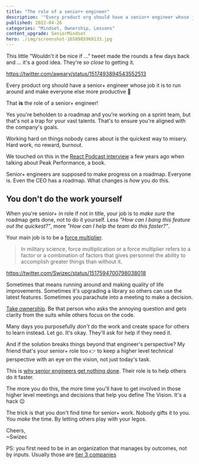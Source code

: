 ```yaml
---
title: "The role of a senior+ engineer"
description: '"Every product org should have a senior+ engineer whose job it is to run around and make everyone else more productive" 🤔 That IS the role of a senior+ engineer'
published: 2022-04-26
categories: "Mindset, Ownership, Lessons"
content_upgrade: SeniorMindset
hero: ./img/screenshot-1650985969133.jpg
---
```


This little "Wouldn't it be nice if ..." tweet made the rounds a few days back and ... it's a good idea. They're _so close_ to getting it.

https://twitter.com/aweary/status/1517493894543552513

Every product org should have a senior+ engineer whose job it is to run around and make everyone else more productive 🤔

That **is** the role of a senior+ engineer!

Yes you're beholden to a roadmap and you're working on a sprint team, but that's not a trap for your vast talents. That's to ensure you're aligned with the company's goals.

Working hard on things nobody cares about is the quickest way to misery. Hard work, no reward, burnout.

We touched on this in the [React Podcast interview](https://reactpodcast.com/episodes/67-80520991) a few years ago when talking about Peak Performance, a book.

Senior+ engineers are supposed to make progress on a roadmap. Everyone is. Even the CEO has a roadmap. What changes is _how_ you do this.

## You don't do the work yourself

When you're senior+ in role if not in title, your job is to _make sure_ the roadmap gets done, not to do it yourself. Less _"How can I bang this feature out the quickest?"_, more _"How can I help the team do this faster?"_.

Your main job is to be a [force multiplier](https://swizec.com/blog/how-to-succeed-as-a-lead-engineer-tactics-and-mindsets-from-practice/#its-a-shift-in-mindset).

> In military science, force multiplication or a force multiplier refers to a factor or a combination of factors that gives personnel the ability to accomplish greater things than without it.

https://twitter.com/Swizec/status/1517594700798038018

Sometimes that means running around and making quality of life improvements. Sometimes it's upgrading a library so others can use the latest features. Sometimes you parachute into a meeting to make a decision.

[Take ownership](https://swizec.com/blog/how-to-own-projects-like-a-senior-engineer/). Be that person who asks the annoying question and gets clarity from the suits while others focus on the code.

Many days you purposefully _don't_ do the work and create space for others to learn instead. Let go. It's okay. They'll ask for help if they need it.

And if the solution breaks things beyond that engineer's perspective? My friend that's your senior+ role too 👉 to keep a higher level technical perspective with an eye on the vision, not just today's task.

This is [why senior engineers get nothing done](https://swizec.com/blog/why-senior-engineers-get-nothing-done/). Their role is to help others do it faster.

The more you do this, the more time you'll have to get involved in those higher level meetings and decisions that help you define The Vision. It's a hack 😉

The trick is that you don't find time for senior+ work. Nobody gifts it to you. You _make_ the time. By letting others play with your legos.

Cheers,<br/>
~Swizec

PS: you first need to be in an organization that manages by outcomes, not by inputs. Usually those are [tier 3 companies](https://swizec.com/blog/are-you-the-engineer-who-scoffs-at-high-salary-numbers/)
